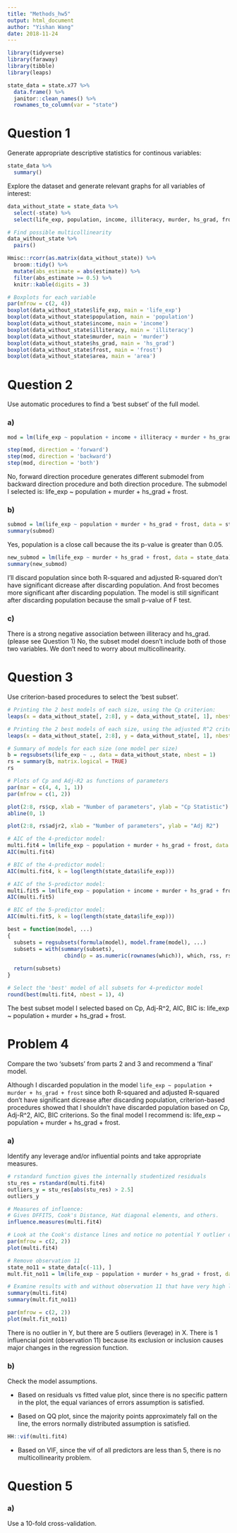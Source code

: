 ```yaml
---
title: "Methods_hw5"
output: html_document
author: "Yishan Wang"
date: 2018-11-24
---
```


```r
library(tidyverse)
library(faraway)
library(tibble)
library(leaps)
```

```r
state_data = state.x77 %>%
  data.frame() %>%
  janitor::clean_names() %>%
  rownames_to_column(var = "state")
```

# Question 1

Generate appropriate descriptive statistics for continous variables:

```r
state_data %>%
  summary()
```

Explore the dataset and generate relevant graphs for all variables of interest:

```r
data_without_state = state_data %>%
  select(-state) %>%
  select(life_exp, population, income, illiteracy, murder, hs_grad, frost, area)

# Find possible multicollinearity
data_without_state %>%
  pairs()

Hmisc::rcorr(as.matrix(data_without_state)) %>%
  broom::tidy() %>%
  mutate(abs_estimate = abs(estimate)) %>%
  filter(abs_estimate >= 0.5) %>% 
  knitr::kable(digits = 3)
```

```r
# Boxplots for each variable
par(mfrow = c(2, 4))
boxplot(data_without_state$life_exp, main = 'life_exp')
boxplot(data_without_state$population, main = 'population')
boxplot(data_without_state$income, main = 'income')
boxplot(data_without_state$illiteracy, main = 'illiteracy')
boxplot(data_without_state$murder, main = 'murder')
boxplot(data_without_state$hs_grad, main = 'hs_grad')
boxplot(data_without_state$frost, main = 'frost')
boxplot(data_without_state$area, main = 'area')
```

# Question 2

Use automatic procedures to find a ‘best subset’ of the full model. 

### a)

```r
mod = lm(life_exp ~ population + income + illiteracy + murder + hs_grad + frost + area, data = state_data)

step(mod, direction = 'forward')
step(mod, direction = 'backward')
step(mod, direction = 'both')
```

No, forward direction procedure generates different submodel from backward direction procedure and both direction procedure. The submodel I selected is: life_exp ~ population + murder + hs_grad + frost.

### b)

```r
submod = lm(life_exp ~ population + murder + hs_grad + frost, data = state_data)
summary(submod)
```

Yes, population is a close call because the its p-value is greater than 0.05.

```r
new_submod = lm(life_exp ~ murder + hs_grad + frost, data = state_data)
summary(new_submod)
```

I'll discard population since both R-squared and adjusted R-squared don't have significant dicrease after discarding population. And frost becomes more significant after discarding population. The model is still significant after discarding population because the small p-value of F test.

### c)

There is a strong negative association between illiteracy and hs_grad. (please see Question 1) No, the subset model doesn't include both of those two variables. We don't need to worry about multicollinearity.

# Question 3

Use criterion-based procedures to select the ‘best subset’.

```r
# Printing the 2 best models of each size, using the Cp criterion:
leaps(x = data_without_state[, 2:8], y = data_without_state[, 1], nbest = 2, method = "Cp")

# Printing the 2 best models of each size, using the adjusted R^2 criterion:
leaps(x = data_without_state[, 2:8], y = data_without_state[, 1], nbest = 2, method = "adjr2")

# Summary of models for each size (one model per size)
b = regsubsets(life_exp ~ ., data = data_without_state, nbest = 1)
rs = summary(b, matrix.logical = TRUE)
rs

# Plots of Cp and Adj-R2 as functions of parameters
par(mar = c(4, 4, 1, 1))
par(mfrow = c(1, 2))

plot(2:8, rs$cp, xlab = "Number of parameters", ylab = "Cp Statistic")
abline(0, 1)

plot(2:8, rs$adjr2, xlab = "Number of parameters", ylab = "Adj R2")

# AIC of the 4-predictor model:
multi.fit4 = lm(life_exp ~ population + murder + hs_grad + frost, data = state_data)
AIC(multi.fit4)

# BIC of the 4-predictor model:
AIC(multi.fit4, k = log(length(state_data$life_exp)))

# AIC of the 5-predictor model:
multi.fit5 = lm(life_exp ~ population + income + murder + hs_grad + frost, data = state_data)
AIC(multi.fit5)

# BIC of the 5-predictor model:
AIC(multi.fit5, k = log(length(state_data$life_exp)))
```

```r
best = function(model, ...) 
{
  subsets = regsubsets(formula(model), model.frame(model), ...)
  subsets = with(summary(subsets),
                  cbind(p = as.numeric(rownames(which)), which, rss, rsq, adjr2, cp, bic))
  
  return(subsets)
}  

# Select the 'best' model of all subsets for 4-predictor model
round(best(multi.fit4, nbest = 1), 4)
```

The best subset model I selected based on Cp, Adj-R^2, AIC, BIC is: life_exp ~ population + murder + hs_grad + frost.

# Problem 4

Compare the two ‘subsets’ from parts 2 and 3 and recommend a ‘final’ model. 

Although I discarded population in the model `life_exp ~ population + murder + hs_grad + frost` since both R-squared and adjusted R-squared don't have significant dicrease after discarding population, criterion-based procedures showed that I shouldn't have discarded population based on Cp, Adj-R^2, AIC, BIC criterions. So the final model I recommend is: life_exp ~ population + murder + hs_grad + frost.

### a)

Identify any leverage and/or influential points and take appropriate measures.

```r
# rstandard function gives the internally studentized residuals 
stu_res = rstandard(multi.fit4)
outliers_y = stu_res[abs(stu_res) > 2.5]
outliers_y

# Measures of influence:
# Gives DFFITS, Cook's Distance, Hat diagonal elements, and others.
influence.measures(multi.fit4)

# Look at the Cook's distance lines and notice no potential Y outlier or influential point
par(mfrow = c(2, 2))
plot(multi.fit4)

# Remove observation 11
state_no11 = state_data[c(-11), ]
mult.fit_no11 = lm(life_exp ~ population + murder + hs_grad + frost, data = state_no11) 

# Examine results with and without observation 11 that have very high life_exp (>73)
summary(multi.fit4)
summary(mult.fit_no11)

par(mfrow = c(2, 2))
plot(mult.fit_no11)
```

There is no outlier in Y, but there are 5 outliers (leverage) in X. There is 1 influencial point (observation 11) because its exclusion or inclusion causes major changes in the regression function.

### b)

Check the model assumptions.  

* Based on residuals vs fitted value plot, since there is no specific pattern in the plot, the equal variances of errors assumption is satisfied.

* Based on QQ plot, since the majority points approximately fall on the line, the errors normally distributed assumption is satisfied.

```r
HH::vif(multi.fit4)
```

* Based on VIF, since the vif of all predictors are less than 5, there is no multicollinearity problem.

# Question 5

### a)

Use a 10-fold cross-validation.

```r

```


